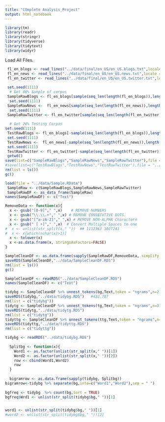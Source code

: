 ```yaml
---
title: "COmplete Analysis_Project"
output: html_notebook
---
```


```r
library(tm)
library(readr)
library(stringr)
library(tidyverse)
library(tidytext)
library(widyr)
```


Load All Files.
```r
 fl_en_blogs <- read_lines("../data/final/en_US/en_US.blogs.txt",locale = locale(encoding = "UTF-8"))
 fl_en_news <- read_lines("../data/final/en_US/en_US.news.txt",locale = locale(encoding = "UTF-8"))
 fl_en_twitter <- read_lines("../data/final/en_US/en_US.twitter.txt",locale = locale(encoding = "UTF-8")) 
 
 set.seed(1111)
  # Get 80% Sample of corpus
 SampleRawBlogs <- fl_en_blogs[sample(seq_len(length(fl_en_blogs)),length(fl_en_blogs)*.6)]
  set.seed(1111)
 SampleRawNews <-  fl_en_news[sample(seq_len(length(fl_en_news)),length(fl_en_news)*.6)]
  set.seed(1111)
 SampleRawTwitter <- fl_en_twitter[sample(seq_len(length(fl_en_twitter)),length(fl_en_twitter)*.6)]
 
  # Get 20% Testing Corpus
set.seed(1111)
 TestRawBlogs <- fl_en_blogs[-sample(seq_len(length(fl_en_blogs)),length(fl_en_blogs)*.8)]
 set.seed(1111)
 TestRawNews <-  fl_en_news[-sample(seq_len(length(fl_en_news)),length(fl_en_news)*.8)]
 set.seed(1111)
 TestRawTwitter <- fl_en_twitter[-sample(seq_len(length(fl_en_twitter)),length(fl_en_twitter)*.8)]
 getwd()
save(list=c("SampleRawBlogs","SampleRawNews","SampleRawTwitter"),file = "../data/Sample.RData" )
#save(list=c("TestRawBlogs","TestRawNews","TestRawTwitter"),file = "../data/Test.RData" ) 
rm(list = ls())
gc()
```

```r
load(file = "../data/Sample.RData")
 SampleRaw <- c(SampleRawBlogs,SampleRawNews,SampleRawTwitter)
 SampleRawDF <- as_data_frame(SampleRaw)
names(SampleRawDF) <- c("Text")

RemoveData <- function(x){
  x <- gsub("[0-9]"," ",x)    # REMOVE NUMBERS
  x <- gsub("\\.\\.+"," ",x) # REMOVE CONSECUTIVE DOTS.
  x <- gsub("[^a-zA-Z]"," ",x) # REMOVE NON-ALPHA Characters
  x <- gsub(" [ +]"," ",x)  # Convert Multiple Spaces to one
#  x <- unlist(str_split(x," "))  ## 1112363 1027241
#  x <- x[which(nchar(x)>1)]
  x <- tolower(x)
  x <-as.data.frame(x, stringsAsFactors=FALSE)
}

SampleCleanDF <- as.data.frame(sapply(SampleRawDF,RemoveData, simplify = FALSE), stringsAsFactors = FALSE)
saveRDS(SampleCleanDF,"../data/SampleCleanDF.RDS")
rm(list = ls())
gc()


```

```r
SampleCleanDF <- readRDS("../data/SampleCleanDF.RDS")
names(SampleCleanDF) <- c("Text")

tidybg <- SampleCleanDF %>% unnest_tokens(bg,Text,token = "ngrams",n=2)
saveRDS(tidybg,"../data/tidybg.RDS")   #432,787
rm(list = c("tidybg"))
tidytg <- SampleCleanDF %>% unnest_tokens(tg,Text,token = "ngrams",n=3)
saveRDS(tidytg,"../data/tidytg.RDS")
rm(list = c("tidytg"))
tidyttg <- SampleCleanDF %>% unnest_tokens(ttg,Text,token = "ngrams",n=4)
saveRDS(tidyttg,"../data/tidyttg.RDS")
rm(list = c("tidyttg"))
```

```r
tidybg <- readRDS("../data/tidybg.RDS")
  
  Splitbg <- function(x){
    Word1 <- as.factor(unlist(str_split(x," "))[1])
    Word2 <- as.factor(unlist(str_split(x," "))[2])
    row <- cbind(Word1,Word2)
    row
  }
  
  bigramrow <- as.data.frame(sapply(tidybg, Splitbg))
bigramrow<-tidybg %>% separate(bg,into=c("Word1","Word2"),sep = " ")
  
bgfreq <- tidybg  %>% count(bg,sort = TRUE)
bgfreq$Wrd1 <- unlist(str_split(tidybg$bg," "))[1]


word1 <- unlist(str_split(tidybg$bg," "))[1]
#word2 <- unlist(str_split(tidybg$bg," "))[2]
```

